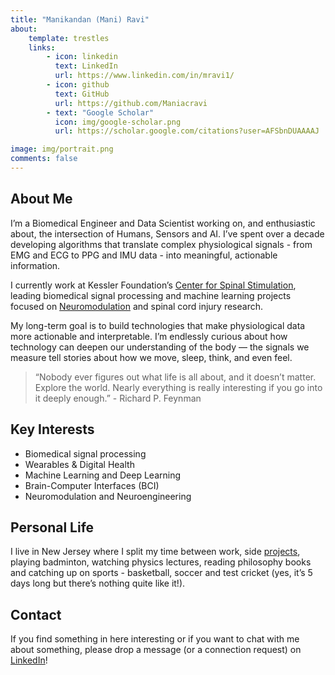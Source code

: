 ```yaml
---
title: "Manikandan (Mani) Ravi"
about:
    template: trestles
    links:
        - icon: linkedin
          text: LinkedIn
          url: https://www.linkedin.com/in/mravi1/
        - icon: github
          text: GitHub
          url: https://github.com/Maniacravi
        - text: "Google Scholar"
          icon: img/google-scholar.png
          url: https://scholar.google.com/citations?user=AFSbnDUAAAAJ

image: img/portrait.png
comments: false
---
```


## About Me

I'm a Biomedical Engineer and Data Scientist working on, and enthusiastic about, the intersection of Humans, Sensors and AI. I've spent over a decade developing algorithms that translate complex physiological signals - from EMG and ECG to PPG and IMU data - into meaningful, actionable information. 

I currently work at Kessler Foundation's [Center for Spinal Stimulation](https://kesslerfoundation.org/research/tim-and-caroline-reynolds-center-spinal-stimulation), leading biomedical signal processing and machine learning projects focused on [Neuromodulation](https://www.neuromodulation.com/about-neuromodulation) and spinal cord injury research. 

My long-term goal is to build technologies that make physiological data more actionable and interpretable. I’m endlessly curious about how technology can deepen our understanding of the body — the signals we measure tell stories about how we move, sleep, think, and even feel.

> "Nobody ever figures out what life is all about, and it doesn't matter. Explore the world. Nearly everything is really interesting if you go into it deeply enough." - Richard P. Feynman

## Key Interests

* Biomedical signal processing
* Wearables & Digital Health
* Machine Learning and Deep Learning
* Brain-Computer Interfaces (BCI)
* Neuromodulation and Neuroengineering

## Personal Life

I live in New Jersey where I split my time between work, side [projects](projects), playing badminton, watching physics lectures, reading philosophy books and catching up on sports - basketball, soccer and test cricket (yes, it's 5 days long but there's nothing quite like it!).

## Contact 

If you find something in here interesting or if you want to chat with me about something, please drop a message (or a connection request) on [LinkedIn](https://www.linkedin.com/in/mravi1/)!


